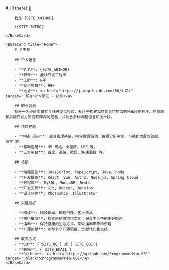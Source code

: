 
<BaseLayout title="Home">
    <BaseCard title="Home">
        # Hi there! 👋

        我是 {SITE_AUTHOR}️

        ⚡️{SITE_INTRO}

    </BaseCard>

    <BaseCard title="Home">
        # 关于我

        ## 个人信息

        - **姓名**: {SITE_AUTHOR}
        - **职业**: 全栈开发工程师
        - **工龄**: 6年
        - **交付项目**: 99+
        - **地点**: <a href="https://j.map.baidu.com/06/4d2i" target="_blank">浙江 · 杭州</a>

        ## 职业背景
        我是一名经验丰富的全栈开发工程师，专注于构建高性能且可扩展的Web应用程序。在前端和后端开发方面拥有深厚的经验，并熟悉多种编程语言和技术栈。

        ## 项目经验

        - **Web 应用**: 后台管理系统、内容管理系统、数据分析平台、可视化大屏驾驶舱、博客 等。
        - **移动应用**: H5 网站、小程序、APP 等。
        - **三方平台**: 百度、高德、微信、海康监控 等。

        ## 技能

        - **编程语言**: JavaScript, TypeScript, Java, node
        - **开发框架**: React, Vue, Astro, Node.js, Spring Cloud
        - **数据库**: MySQL, MongoDB, Redis
        - **开发工具**: Git, Docker, Jenkins
        - **设计软件**: Photoshop, Illustrator

        ## 兴趣爱好

        - **阅读**: 科技新闻、编程书籍、艺术作品
        - **旅行摄影**: 探索新的城市和文化；记录生活中的美好瞬间
        - **运动**: 保持健康的生活方式，享受运动带来的乐趣
        - **开源贡献**: 参与多个开源项目，贡献代码和文档

        ## 联系方式
        - **QQ**: { SITE_QQ } 或 { SITE_QQ1 }
        - **邮箱**: { SITE_EMAIL }
        - **GitHub**: <a href="https://github.com/ProgrammerMao-001" target="_blank">ProgrammerMao-001</a>
    </BaseCard>
</BaseLayout>
